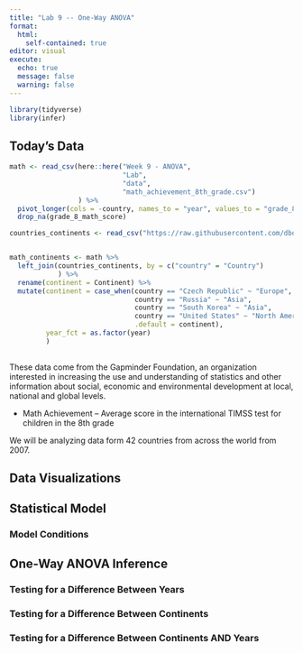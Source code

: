 ```yaml
---
title: "Lab 9 -- One-Way ANOVA"
format: 
  html:
    self-contained: true
editor: visual
execute: 
  echo: true
  message: false
  warning: false
---
```



```r
library(tidyverse)
library(infer)
```

## Today's Data

```r

math <- read_csv(here::here("Week 9 - ANOVA",
                            "Lab",
                            "data", 
                            "math_achievement_8th_grade.csv")
                 ) %>% 
  pivot_longer(cols = -country, names_to = "year", values_to = "grade_8_math_score") %>% 
  drop_na(grade_8_math_score)

countries_continents <- read_csv("https://raw.githubusercontent.com/dbouquin/IS_608/master/NanosatDB_munging/Countries-Continents.csv")


math_continents <- math %>% 
  left_join(countries_continents, by = c("country" = "Country")
            ) %>% 
  rename(continent = Continent) %>% 
  mutate(continent = case_when(country == "Czech Republic" ~ "Europe", 
                               country == "Russia" ~ "Asia", 
                               country == "South Korea" ~ "Asia", 
                               country == "United States" ~ "North America", 
                               .default = continent), 
         year_fct = as.factor(year)
         )
         
```

These data come from the Gapminder Foundation, an organization interested in 
increasing the use and understanding of statistics and other information about
social, economic and environmental development at local, national and global
levels.

- Math Achievement -- Average score in the international TIMSS test for children 
in the 8th grade 

We will be analyzing data form 42 countries from across the world from 2007. 


## Data Visualizations

## Statistical Model

### Model Conditions

## One-Way ANOVA Inference

### Testing for a Difference Between Years



### Testing for a Difference Between Continents


### Testing for a Difference Between Continents AND Years